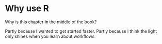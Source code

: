 # Why use R {#whyr}

Why is this chapter in the middle of the book?

Partly because I wanted to get started faster. Partly because I think the light only shines when you learn about workflows. 
